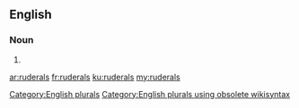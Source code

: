 ==English==

===Noun===
{{head|en}}

# {{plural of|ruderal}}

[[Category:English plurals]][[Category:English plurals using obsolete wikisyntax]]

[[ar:ruderals]]
[[fr:ruderals]]
[[ku:ruderals]]
[[my:ruderals]]